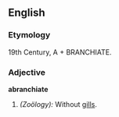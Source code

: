==English==
===Etymology===
19th Century, A + BRANCHIATE.
===Adjective===
'''abranchiate'''
#''(Zoölogy):'' Without [[gills]].